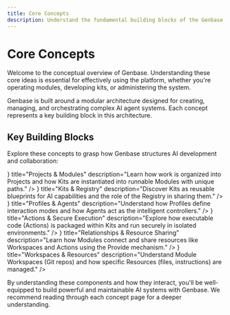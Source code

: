 ```yaml
---
title: Core Concepts
description: Understand the fundamental building blocks of the Genbase platform.
---
```



# Core Concepts

Welcome to the conceptual overview of Genbase. Understanding these core ideas is essential for effectively using the platform, whether you're operating modules, developing kits, or administering the system.

Genbase is built around a modular architecture designed for creating, managing, and orchestrating complex AI agent systems. Each concept represents a key building block in this architecture.

## Key Building Blocks

Explore these concepts to grasp how Genbase structures AI development and collaboration:

<Cards>
  <Card
    href="/docs/concepts/projects-modules"
    icon={<FolderGit2Icon />}
    title="Projects & Modules"
    description="Learn how work is organized into Projects and how Kits are instantiated into runnable Modules with unique paths."
  />
  <Card
    href="/concepts/kits-registry"
    icon={<BlocksIcon />}
    title="Kits & Registry"
    description="Discover Kits as reusable blueprints for AI capabilities and the role of the Registry in sharing them."
  />
  <Card
    href="/docs/concepts/profiles-agents"
    icon={<BotIcon />}
    title="Profiles & Agents"
    description="Understand how Profiles define interaction modes and how Agents act as the intelligent controllers."
  />
  <Card
    href="/docs/concepts/actions-execution"
    icon={<ZapIcon />}
    title="Actions & Secure Execution"
    description="Explore how executable code (Actions) is packaged within Kits and run securely in isolated environments."
  />
  <Card
    href="/docs/concepts/relationships-provide"
    icon={<LinkIcon />}
    title="Relationships & Resource Sharing"
    description="Learn how Modules connect and share resources like Workspaces and Actions using the Provide mechanism."
  />
   <Card
    href="/docs/concepts/workspace-resources"
    icon={<CombineIcon />}
    title="Workspaces & Resources"
    description="Understand Module Workspaces (Git repos) and how specific Resources (files, instructions) are managed."
  />
</Cards>

By understanding these components and how they interact, you'll be well-equipped to build powerful and maintainable AI systems with Genbase. We recommend reading through each concept page for a deeper understanding.
